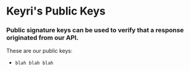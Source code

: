 # Keyri's Public Keys

### Public signature keys can be used to verify that a response originated from our API.

These are our public keys:

* `blah blah blah`